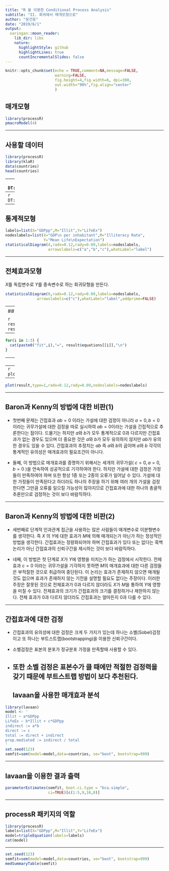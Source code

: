 ```yaml
---
title: "R 을 이용한 Conditional Process Analysis"
subtitle: "II. 회귀에서 매개모형으로"
author: "문건웅"
date: "2019/6/1"
output:
  xaringan::moon_reader:
    lib_dir: libs
    nature:
      highlightStyle: github
      highlightLines: true
      countIncrementalSlides: false
---
```


```r
knitr::opts_chunk$set(echo = TRUE,comment=NA,message=FALSE,
                      warning=FALSE,
                      fig.height=4,fig.width=6, dpi=300,
                      out.width="90%",fig.align="center"
                      )
```



## 매개모형

```r
library(processR)
pmacroModel(4)
```
---

## 사용할 데이터
```r
library(processR)
library(klaR)
data(countries)
head(countries)
```
--
```r
DT::datatable(countries[c(1,2,4:7)])
```

---
```r
DT::datatable(countries[c(1,2,4:7)])
```
---
## 통계적모형

```r
labels=list(X="GDPpp",M="Illit",Y="LifeEx") 
nodeslabels=list(X="GDP\n per inhabitant",M="Illiteracy Rate",
                 Y="Mean Life\nExpectation") 
statisticalDiagram(4,radx=0.12,rady=0.09,labels=nodeslabels,
                   arrowslabels=c("a","b","c"),whatLabel="label")
```
---

## 전체효과모형

$X$를 독립변수로 $Y$를 종속변수로 하는 회귀모형을 만든다. 

```r
statisticalDiagram(0,radx=0.12,rady=0.09,labels=nodeslabels,
              arrowslabels=c("c"),whatLabel="label",addprime=FALSE)
```
 

---
## processR을 이용한 Baron과 Kenny의 방법

```r
result=mediationBK(labels=labels,data=countries) 
result
```
---

```r
for(i in 1:3) {
  cat(paste0("fit",i),"=", result$equations[[i]],"\n")
}    
```
---
```r
modelsSummaryTable(result$fit,labels=labels)
```
---
```r
plot(result,radx=0.12,rady=0.09,nodeslabels=nodeslabels)
```
---

```r
plot(result,type=1,radx=0.12,rady=0.09,nodeslabels=nodeslabels)
```
---

## Baron과 Kenny의 방법에 대한 비판(1)

-  첫번째 문제는 간접효과 $ab = 0$ 이라는 가설에 대한 검정이 아니라 $a = 0, b = 0$ 이라는 귀무가설에 대한 검정을 따로 실시하여 $ab = 0$이라는 가설을 간접적으로 추론한다는 점이다. 드물기는 하지만 $a$와 $b$가 모두 통계적으로 0과 다르지만 간접효과가 없는 경우도 있으며 더 중요한 것은 $a$와 $b$가 모두 유의하지 않지만 $ab$가 유의한 경우도 있을 수 있다. 간접효과의 추정치는 $ab$ 즉 $a$와 $b$의 곱이며 $a$와 $b$ 각각의 통계적인 유의성은 매개효과의 필요조건이 아니다. 

- 둘째, 이 방법으로 매개효과를 증명하기 위해서는  세개의 귀무가설( $c=0, a=0, b=0$ )을 연속하여 성공적으로 기각하여야 한다. 하지만 가설에 대한 검정은 가정들이 만족하여야 하며 또한 항상 1종 또는 2종의 오류가 일어날 수 있다. 가설에 대한 가정들이 만족된다고 하더라도 하나의 주장을 하기 위해 여러 개의 가설을 검정한다면 그만큼 오류를 일으킬 가능성이 많아지므로 간접효과에 대한 하나의 총괄적 추론만으로 검정하는 것이 보다 바람직하다. 

---

## Baron과 Kenny의 방법에 대한 비판(2)

- 세번째로 단계적 인과관계 접근을 사용하는 많은 사람들이 매개변수로 이분형변수를 생각한다. 즉 $X$ 의  $Y$에 대한 효과가 $M$에 의해 매개되는가 아닌가 하는 정성적인 방법을 생각한다. 간접효과는 정량화되어야 하며 간접효과가 있다 또는 없다는 흑백논리가 아닌 간접효과의 신뢰구간을 제시하는 것이 보다 바람직하다. 

- 네째, 이 방법은 첫 단계로 $X$가 $Y$에 영향을 미치는가 하는 검정에서 시작한다. 전체효과 $c = 0$ 이라는 귀무가설을 기각하지 못하면 $M$의 매개효과에 대한 다른 검정들은 부적절한 것으로 취급하여 중단된다. 이 논리는 효과가 존재하지 않으면 매개될 것도 없으며 효과가 존재하지 않는 기전을 설명할 필요도 없다는 주장이다. 이러한 주장은 잘못된 것으로 전체효과가 0과 다르지 않더라도 $X$가 $M$을 통하여 $Y$에 영향을 미칠 수 있다. 전체효과의 크기가 간접효과의 크기를 결정하거나 제한하지 않는다. 전체 효과가 0과 다르지 않더라도 간접효과는 얼마든지 0과 다를 수 있다. 

---

## 간접효과에 대한 검정

- 간접효과의 유의성에 대한 검정은 크게 두 가지가 있는데 하나는 소벨(Sobel)검정이고 또 하나는 부트스트랩(bootstrapping)을 이용한 신뢰구간이다. 

- 소벨검정은 표본의 분포가 정규분포 가정을 만족할때 사용할 수 있다. 

- 또한 소벨 검정은 표본수가 클 때에만 적절한 검정력을 갖기 때문에 부트스트랩 방법이 보다 추천된다.
---
## lavaan을 사용한 매개효과 분석

```r
library(lavaan)
model <- '
Illit ~ a*GDPpp
LifeEx ~ b*Illit + c*GDPpp
indirect := a*b
direct := c
total := direct + indirect
prop.mediated := indirect / total
'
set.seed(123)
semfit=sem(model=model,data=countries, se="boot", bootstrap=999)
```
---

## lavaan을 이용한 결과 출력
```r
parameterEstimates(semfit, boot.ci.type = "bca.simple", 
                   ci=TRUE)[c(1:5,9,10,8)]
```

---

## processR 패키지의 역할

```r
library(processR) 
labels=list(X="GDPpp",M="Illit",Y="LifeEx") 
model=tripleEquation(labels=labels) 
cat(model)
```

---
```r
set.seed(123)
semfit=sem(model=model,data=countries, se="boot", bootstrap=999)
medSummaryTable(semfit)
```

